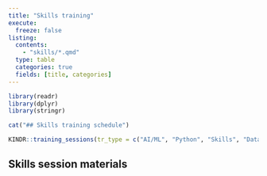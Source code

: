 ---
title: "Skills training"
execute: 
  freeze: false
listing:
  contents:
    - "skills/*.qmd"
  type: table
  categories: true
  fields: [title, categories]
---

```{r}
library(readr)
library(dplyr)
library(stringr)

cat("## Skills training schedule")
```

```{r}
KINDR::training_sessions(tr_type = c("AI/ML", "Python", "Skills", "Data"), output_type = "DT", start_date = as.character(lubridate::today() - 1))
```

## Skills session materials

<!-- + [An introduction to AI (...and why you might avoid that term)](https://nes-dew.github.io/KIND-training/skills/an_introduction_to_ai_and_why_you_might_avoid_that_term.html) -->
<!-- + [A Data-Centric Introduction to Python](https://nes-dew.github.io/KIND-training/skills/a_data_centric_introduction_to_python_pg.html) -->
